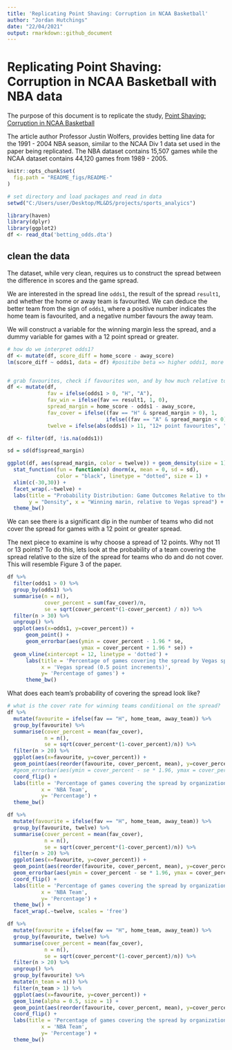 ---
title: 'Replicating Point Shaving: Corruption in NCAA Basketball'
author: "Jordan Hutchings"
date: "22/04/2021"
output: rmarkdown::github_document
---

# Replicating Point Shaving: Corruption in NCAA Basketball with NBA data

The purpose of this document is to replicate the study, 
[Point Shaving: Corruption in NCAA Basketball](https://users.nber.org/~jwolfers/papers/PointShaving.pdf)

The article author Professor Justin Wolfers, provides betting line data for the 
1991 - 2004 NBA season, similar to the NCAA Div 1 data set used in the paper being 
replicated. The NBA dataset contains 15,507 games while the NCAA dataset contains 
44,120 games from 1989 - 2005. 
```{r, echo = FALSE}
knitr::opts_chunk$set(
  fig.path = "README_figs/README-"
)
```

```{r, warning=FALSE, message=FALSE}
# set directory and load packages and read in data
setwd("C:/Users/user/Desktop/ML&DS/projects/sports_analyics")

library(haven)
library(dplyr)
library(ggplot2)
df <- read_dta('betting_odds.dta')
```

## clean the data 
The dataset, while very clean, requires us to construct the spread between the 
difference in scores and the game spread. 

We are interested in the spread line `odds1`, the result of the spread 
`result1`, and whether the home or away team is favourited. We can deduce 
the better team from the sign of `odds1`, where a positive number indicates 
the home team is favourited, and a negative number favours the away team. 

We will construct a variable for the winning margin less the spread, 
and a dummy variable for games with a 12 point spread or greater. 

```{r, message=FALSE, warning=FALSE}
# how do we interpret odds1?
df <- mutate(df, score_diff = home_score - away_score) 
lm(score_diff ~ odds1, data = df) #positibe beta => higher odds1, more favourited team 1 is.


# grab favourites, check if favourites won, and by how much relative to line
df <- mutate(df, 
             fav = ifelse(odds1 > 0, "H", "A"),
             fav_win = ifelse(fav == result1, 1, 0),
             spread_margin = home_score - odds1 - away_score, 
             fav_cover = ifelse((fav == "H" & spread_margin > 0), 1, 
                                ifelse((fav == "A" & spread_margin < 0), 1, 0)), 
             twelve = ifelse(abs(odds1) > 11, "12+ point favourites", "<12 point favourites"))

df <- filter(df, !is.na(odds1))

sd = sd(df$spread_margin)

ggplot(df, aes(spread_margin, color = twelve)) + geom_density(size = 1) +
  stat_function(fun = function(x) dnorm(x, mean = 0, sd = sd),
                color = "black", linetype = "dotted", size = 1) + 
  xlim(c(-30,30)) + 
  facet_wrap(.~twelve) + 
  labs(title = "Probability Distribution: Game Outcomes Relative to the Spread", 
       y = "Density", x = "Winning marin, relative to Vegas spread") + 
  theme_bw()
```

We can see there is a significant dip in the number of teams who did not 
cover the spread for games with a 12 point or greater spread. 

The next piece to examine is why choose a spread of 12 points. Why not 
11 or 13 points? To do this, lets look at the probability of a team covering 
the spread relative to the size of the spread for teams who do and do not 
cover. This will resemble Figure 3 of the paper. 

```{r, message=FALSE, warning=FALSE}
df %>%
  filter(odds1 > 0) %>%
  group_by(odds1) %>%
  summarise(n = n(), 
            cover_percent = sum(fav_cover)/n, 
            se = sqrt(cover_percent*(1-cover_percent) / n)) %>%
  filter(n > 30) %>%
  ungroup() %>%
  ggplot(aes(x=odds1, y=cover_percent)) + 
      geom_point() + 
      geom_errorbar(aes(ymin = cover_percent - 1.96 * se, 
                        ymax = cover_percent + 1.96 * se)) +
  geom_vline(xintercept = 12, linetype = 'dotted') + 
      labs(title = 'Percentage of games covering the spread by Vegas spread', 
           x = 'Vegas spread (0.5 point increments)', 
           y= 'Percentage of games') + 
      theme_bw()
```


What does each team's probability of covering the spread look like? 
```{r, message=FALSE, warning=FALSE}
# what is the cover rate for winning teams conditional on the spread?
df %>%
  mutate(favourite = ifelse(fav == "H", home_team, away_team)) %>%
  group_by(favourite) %>%
  summarise(cover_percent = mean(fav_cover),
            n = n(),
            se = sqrt(cover_percent*(1-cover_percent)/n)) %>%
  filter(n > 20) %>%
  ggplot(aes(x=favourite, y=cover_percent)) + 
  geom_point(aes(reorder(favourite, cover_percent, mean), y=cover_percent)) + 
  #geom_errorbar(aes(ymin = cover_percent - se * 1.96, ymax = cover_percent + se * 1.96)) + 
  coord_flip() + 
  labs(title = 'Percentage of games covering the spread by organization', 
           x = 'NBA Team', 
           y= 'Percentage') + 
  theme_bw()

df %>%
  mutate(favourite = ifelse(fav == "H", home_team, away_team)) %>%
  group_by(favourite, twelve) %>%
  summarise(cover_percent = mean(fav_cover),
            n = n(),
            se = sqrt(cover_percent*(1-cover_percent)/n)) %>%
  filter(n > 20) %>%
  ggplot(aes(x=favourite, y=cover_percent)) + 
  geom_point(aes(reorder(favourite, cover_percent, mean), y=cover_percent)) + 
  geom_errorbar(aes(ymin = cover_percent - se * 1.96, ymax = cover_percent + se * 1.96)) + 
  coord_flip() + 
  labs(title = 'Percentage of games covering the spread by organization', 
           x = 'NBA Team', 
           y= 'Percentage') + 
  theme_bw() +
  facet_wrap(.~twelve, scales = 'free')

df %>%
  mutate(favourite = ifelse(fav == "H", home_team, away_team)) %>%
  group_by(favourite, twelve) %>%
  summarise(cover_percent = mean(fav_cover),
            n = n(),
            se = sqrt(cover_percent*(1-cover_percent)/n)) %>%
  filter(n > 20) %>%
  ungroup() %>%
  group_by(favourite) %>%
  mutate(n_team = n()) %>%
  filter(n_team > 1) %>%
  ggplot(aes(x=favourite, y=cover_percent)) + 
  geom_line(alpha = 0.5, size = 1) + 
  geom_point(aes(reorder(favourite, cover_percent, mean), y=cover_percent, color = twelve), size = 2) + 
  coord_flip() + 
  labs(title = 'Percentage of games covering the spread by organization', 
           x = 'NBA Team', 
           y= 'Percentage') + 
  theme_bw()  
```